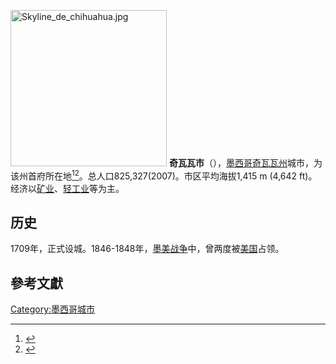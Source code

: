 {{noteTA
|T=zh-hans:奇瓦瓦市; zh-hant:契瓦瓦市; zh-hk:芝華華市;
|1=zh-hans:奇瓦瓦; zh-hant:契瓦瓦; zh-hk:芝華華;
}}
{{Infobox settlement
|official_name            = 奇瓦瓦市
|settlement_type          = [[城市|城市]]
|image_skyline            = Chihuahua montage.jpg
|imagesize                = 200px
|image_caption            = 奇瓦瓦市
|image_flag               = Bandera del Municipio de Chihuahua 2006-Presente.png
|image_seal               = Escudo de Armas de la Ciudad de Chihuahua.svg
|nickname                 =
|motto                    = ''Valentía, Lealtad, Hospitalidad'' (Translated to Courage, Loyalty, Hospitality)
|image_map                = Chihuahua en Chihuahua.svg
|mapsize                  = 180px
|map_caption              = 奇瓦瓦市於奇瓦瓦州位置圖
|image_map1               =
|mapsize1                 =
|map_caption1             =
|coordinates              = {{coord|28|38|07|N|106|05|20|W|region:MX-CHH|display=inline,title}}
|subdivision_type         = 國家
|subdivision_name         = {{flag|Mexico}}
|subdivision_type1        = [[墨西哥行政區劃|墨西哥行政區劃]]
|subdivision_type2        = [[自治区_(墨西哥)|自治区 (墨西哥)]]
|subdivision_name1        = {{flag|Chihuahua}}
|subdivision_name2        = [[Image:Bandera_del_Municipio_de_Chihuahua_2006-Presente.png|20px]] {{tsl|en|Chihuahua Municipality||Chihuahua}}
|established_title        = 建立
|established_date         = 1709年10月12日
|founder                  = Antonio de Deza y Ulloa
|government_type          =
|leader_title             = {{tsl|en|Alcalde||Alcalde}}
|leader_name              = {{tsl|en|María Eugenia Campos Galván||María Eugenia Campos Galván}} ([[国家行动党|国家行动党]])
 |area_magnitude           =
|area_total_km2           =
|area_total_sq_mi         =
|area_land_km2            =
|area_land_sq_mi          =
|area_water_km2           =
| area_note =
|elevation_m              = 1415
|elevation_ft             = 4,635<ref name=EB1911>{{cite EB1911 |wstitle=Chihuahua (city)|volume=6|page=134}}</ref>
|population_total         = 925,970
|population_as_of         = [[2013_Mexico_Census|2013]]
|population_density_km2   =
|population_blank1_title  = [[区域居民称谓词|区域居民称谓词]]
|population_blank1        = Chihuahuense
|postal_code_type         = [[美國郵區編號|美國郵區編號]]s
|postal_code              = 31000
|area_code                = {{tsl|en|Area codes in Mexico||+52 614}}
|website                  = [http://www.municipiochihuahua.gob.mx/ / City of Chihuahua]
|footnotes                =
|image                    =
|timezone                 = [[北美山区时区|北美山区时区]]
|utc_offset               = −7
|timezone_DST             = [[北美山区时区|北美山区时区]]
|utc_offset_DST           = −6
|blank_name               = [[柯本气候分类法|柯本气候分类法]]
|blank_info               = [[半干旱气候|半干旱气候]]
|blank1_name              =
|blank1_info              =
}}
[[File:Skyline_de_chihuahua.jpg|250px]]
'''奇瓦瓦市'''（{{lang-en|Chihuahua City}}），[[墨西哥|墨西哥]][[奇瓦瓦州|奇瓦瓦州]]城市，为该州首府所在地<ref>{{cite web
 | url = http://www.congresochihuahua.gob.mx/gestorbiblioteca/gestorconstitucion/archivosConstitucion/actual.pdf
 | title = Constitución Política del Estado Libre y Soberano de Chihuahua
 | publisher = H. Congreso del Estado de Chihuahua
 | date = July 2010
 | archiveurl = https://web.archive.org/web/20100816210416/http://www.congresochihuahua.gob.mx/gestorbiblioteca/gestorconstitucion/archivosConstitucion/actual.pdf
 | archivedate = 2010-08-16
 | format = PDF
 | page = 11
 | language = es
 | accessdate = May 15, 2013
 | dead-url = no
 }}</ref><ref name=EB1911>{{cite EB1911 |wstitle=Chihuahua (city)|volume=6|page=134}}</ref>。总人口825,327(2007)。市区平均海拔1,415 m (4,642 ft)。经济以[[矿业|矿业]]、[[轻工业|轻工业]]等为主。

== 历史 ==
1709年，正式设城。1846-1848年，[[墨美战争|墨美战争]]中，曾两度被[[美国|美国]]占领。

== 參考文獻 ==
{{reflist}}

{{Authority control}}
[[Category:墨西哥城市|Category:墨西哥城市]]